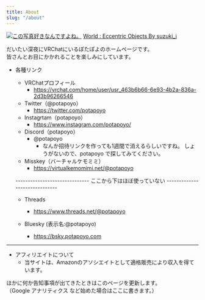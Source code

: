 ```yaml
---
title: About
slug: "/about"
---
```


[![この写真好きなんですよね。](https://assets.potapoyo.com/img/thumb_20230910-VRChat_2023-09-10_01-32-44.124_3840x2160.webp)](https://assets.potapoyo.com/img/20230910-VRChat_2023-09-10_01-32-44.124_3840x2160.jpg)
<a href="https://vrchat.com/home/launch?worldId=wrld_9ac9ed36-adb0-491a-8757-d250f21c9bcf" target="_blank">World : Eccentric Objects By suzuki_i</a>

だいたい深夜にVRChatにいるぽたぽよのホームページです。\
皆さんとお目にかかれることを楽しみにしています。

+ 各種リンク
  + VRChatプロフィール
    + https://vrchat.com/home/user/usr_463b6b66-6e93-4b2a-836a-2d3b96266546
  + Twitter（@potapoyo）
    + https://twitter.com/potapoyo
  + Instagrtam（potapoyo）
    + https://www.instagram.com/potapoyo/
  + Discord（potapoyo）
    + @potapoyo
      + なんか招待リンクを作っても1週間で消えるらしいですね。 しょうがないので、potapoyo で探してみてください。
  + Misskey（バーチャルケモミミ）
    + https://virtualkemomimi.net/@potapoyo

  ------------------------------ ここから下はほぼ使っていない ------------------------------

  + Threads
    + https://www.threads.net/@potapoyo

  + Bluesky (表示名:@potapoyo)
    + https://bsky.potapoyo.com
------------------------------

+ アフィリエイトについて
  + 当サイトは、Amazonのアソシエイトとして適格販売により収入を得ています。

ほかに何か告知事項が出てきたときはこのページを更新します。\
（Google アナリティクス など始めた場合はここに書きます。）
